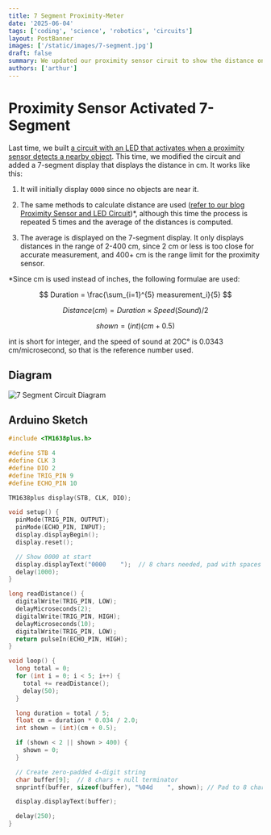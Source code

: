 ```yaml
---
title: 7 Segment Proximity-Meter
date: '2025-06-04'
tags: ['coding', 'science', 'robotics', 'circuits']
layout: PostBanner
images: ['/static/images/7-segment.jpg']
draft: false
summary: We updated our proximity sensor ciruit to show the distance on a 7-segment LED
authors: ['arthur']
---
```


# Proximity Sensor Activated 7-Segment

Last time, we built [a circuit with an LED that activates when a proximity sensor detects a nearby object](/blog/proximity-sensor). This time, we modified the circuit and added a 7-segment display that displays the distance in cm. It works like this:

1. It will initially display `0000` since no objects are near it.

2. The same methods to calculate distance are used ([refer to our blog Proximity Sensor and LED Circuit](/blog/proximity-sensor))\*, although this time the process is repeated 5 times and the average of the distances is computed.

3. The average is displayed on the 7-segment display. It only displays distances in the range of 2-400 cm, since 2 cm or less is too close for accurate measurement, and 400+ cm is the range limit for the proximity sensor.

\*Since cm is used instead of inches, the following formulae are used:

$$
Duration = \frac{\sum_{i=1}^{5} measurement_i}{5}
$$

$$
Distance(cm) = Duration \times Speed(Sound)/2
$$

$$
shown = (int)(cm+0.5)
$$

int is short for integer, and the speed of sound at 20C° is 0.0343 cm/microsecond, so that is the reference number used.

## Diagram

![7 Segment Circuit Diagram](/static/images/7-segment-diagram.png)

## Arduino Sketch

```c
#include <TM1638plus.h>

#define STB 4
#define CLK 3
#define DIO 2
#define TRIG_PIN 9
#define ECHO_PIN 10

TM1638plus display(STB, CLK, DIO);

void setup() {
  pinMode(TRIG_PIN, OUTPUT);
  pinMode(ECHO_PIN, INPUT);
  display.displayBegin();
  display.reset();

  // Show 0000 at start
  display.displayText("0000    ");  // 8 chars needed, pad with spaces
  delay(1000);
}

long readDistance() {
  digitalWrite(TRIG_PIN, LOW);
  delayMicroseconds(2);
  digitalWrite(TRIG_PIN, HIGH);
  delayMicroseconds(10);
  digitalWrite(TRIG_PIN, LOW);
  return pulseIn(ECHO_PIN, HIGH);
}

void loop() {
  long total = 0;
  for (int i = 0; i < 5; i++) {
    total += readDistance();
    delay(50);
  }

  long duration = total / 5;
  float cm = duration * 0.034 / 2.0;
  int shown = (int)(cm + 0.5);

  if (shown < 2 || shown > 400) {
    shown = 0;
  }

  // Create zero-padded 4-digit string
  char buffer[9];  // 8 chars + null terminator
  snprintf(buffer, sizeof(buffer), "%04d    ", shown); // Pad to 8 chars total (4 digits + 4 spaces)

  display.displayText(buffer);

  delay(250);
}
```

